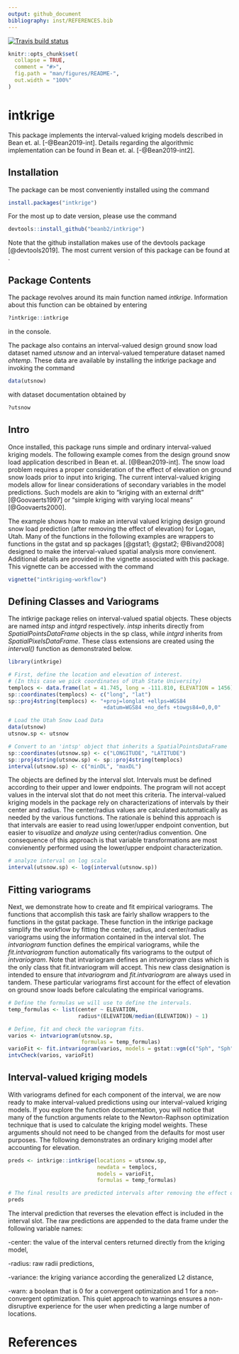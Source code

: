```yaml
---
output: github_document
bibliography: inst/REFERENCES.bib
---
```


<!-- README.md is generated from README.Rmd. Please edit that file -->

[![Travis build status](https://travis-ci.org/beanb2/intkrige.svg?branch=master)](https://travis-ci.org/beanb2/intkrige)

```r
knitr::opts_chunk$set(
  collapse = TRUE,
  comment = "#>",
  fig.path = "man/figures/README-",
  out.width = "100%"
)
```
# intkrige

This package implements the interval-valued kriging models described in Bean et. al. [-@Bean2019-int]. Details regarding the algorithmic implementation can be found in Bean et. al. [-@Bean2019-int2].

## Installation

The package can be most conveniently installed using the command

``` r
install.packages("intkrige")
```

For the most up to date version, please use the command

``` r
devtools::install_github("beanb2/intkrige")
```

Note that the github installation makes use of the devtools package [@devtools2019]. The most current version of this package can be found at \url{https://github.com/r-lib/devtools}. 


## Package Contents

The package revolves around its main function named *intkrige*. Information about this function can be obtained by entering
```r
?intkrige::intkrige
```
in the console. 

The package also contains an interval-valued design ground snow load dataset named *utsnow* and an interval-valued temperature dataset named *ohtemp*. These data are available by installing the intkrige package and invoking the command

```r
data(utsnow)
```

with dataset documentation obtained by

```r
?utsnow
```

## Intro

Once installed, this package runs simple and ordinary interval-valued kriging models. The following example comes from the design ground snow load application described in Bean et. al. [@Bean2019-int]. The snow load problem requires a proper consideration of the effect of elevation on ground snow loads prior to input into kriging. The current interval-valued kriging models allow for linear considerations of secondary variables in the model predictions. Such models are akin to "kriging with an external drift" [@Goovaerts1997] or "simple kriging with varying local means" [@Goovaerts2000].

The example shows how to make an interval valued kriging design ground snow load prediction (after removing the effect of elevation) for Logan, Utah. Many of the functions in the following examples are wrappers to functions in the gstat and sp packages [@gstat1; @gstat2; @Bivand2008] designed to make the interval-valued spatial analysis more convienent. Additional details are provided in the vignette associated with this package. This vignette can be accessed with the command

```r
vignette("intkriging-workflow")
```

## Defining Classes and Variograms
The intkrige package relies on interval-valued spatial objects. These objects are named *intsp* and *intgrd* respectively. *intsp* inherits directly from *SpatialPointsDataFrame* objects in the sp class, while *intgrd* inherits from *SpatialPixelsDataFrame*. These class extensions are created using the *interval()* function as demonstrated below.

```r
library(intkrige)

# First, define the location and elevation of interest. 
# (In this case we pick coordinates of Utah State University)
templocs <- data.frame(lat = 41.745, long = -111.810, ELEVATION = 1456)
sp::coordinates(templocs) <- c("long", "lat")
sp::proj4string(templocs) <- "+proj=longlat +ellps=WGS84
                              +datum=WGS84 +no_defs +towgs84=0,0,0"

# Load the Utah Snow Load Data
data(utsnow)
utsnow.sp <- utsnow

# Convert to an 'intsp' object that inherits a SpatialPointsDataFrame
sp::coordinates(utsnow.sp) <- c("LONGITUDE", "LATITUDE")
sp::proj4string(utsnow.sp) <- sp::proj4string(templocs)
interval(utsnow.sp) <- c("minDL", "maxDL")
```

The objects are defined by the interval slot. Intervals must be defined according to their upper and lower endpoints. The program will not accept values in the interval slot that do not meet this criteria. The interval-valued kriging models in the package rely on characterizations of intervals by their center and radius. The center/radius values are calculated automatically as needed by the various functions. The rationale is behind this approach is that intervals are easier to read using lower/upper endpoint convention, but easier to *visualize* and *analyze* using center/radius convention. One consequence of this approach is that variable transformations are most convienently performed using the lower/upper endpoint characterization.
```r
# analyze interval on log scale
interval(utsnow.sp) <- log(interval(utsnow.sp))
```


## Fitting variograms
Next, we demonstrate how to create and fit empirical variograms. The functions that accomplish this task are fairly shallow wrappers to the functions in the gstat package. These function in the intkrige package simplify the workflow by fitting the center, radius, and center/radius variograms using the information contained in the interval slot. The *intvariogram* function defines the empirical variograms, while the *fit.intvariogram* function automatically fits variograms to the output of *intvariogram*. Note that intvariogram defines an *intvariogram* class which is the only class that fit.intvariogram will accept. This new class designation is intended to ensure that *intvariogram* and *fit.intvariogram* are always used in tandem. These particular variograms first account for the effect of elevation on ground snow loads before calculating the empirical variograms. 
```r
# Define the formulas we will use to define the intervals. 
temp_formulas <- list(center ~ ELEVATION, 
                      radius*(ELEVATION/median(ELEVATION)) ~ 1)

# Define, fit and check the variogram fits. 
varios <- intvariogram(utsnow.sp,
                       formulas = temp_formulas)
varioFit <- fit.intvariogram(varios, models = gstat::vgm(c("Sph", "Sph", "Gau")))
intvCheck(varios, varioFit)
```


## Interval-valued kriging models
With variograms defined for each component of the interval, we are now ready to make interval-valued predictions using our interval-valued kriging models. If you explore the function documentation, you will notice that many of the function arguments relate to the Newton-Raphson optimization technique that is used to calculate the kriging model weights. These arguments should not need to be changed from the defaults for most user purposes. The following demonstrates an ordinary kriging model after accounting for elevation. 
```r
preds <- intkrige::intkrige(locations = utsnow.sp,
                            newdata = templocs, 
                            models = varioFit,
                            formulas = temp_formulas)

# The final results are predicted intervals after removing the effect of elevation.  
preds
```

The interval prediction that reverses the elevation effect is included in the interval slot. The raw predictions are appended to the data frame under the following variable names:

-center: the value of the interval centers returned directly from the kriging model,

-radius: raw radii predictions,

-variance: the kriging variance according the generalized L2 distance,

-warn: a boolean that is 0 for a convergent optimization and 1 for a non-convergent optimization. This quiet approach to warnings ensures a non-disruptive experience for the user when predicting a large number of locations. 

# References


